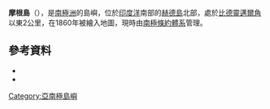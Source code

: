 '''摩根島'''（{{lang-en|Morgan Island}}），是[[南極洲|南極洲]]的島嶼，位於[[印度洋|印度洋]]南部的[[赫德島|赫德島]]北部，處於[[比德靈邁爾角|比德靈邁爾角]]以東2公里，在1860年被繪入地圖，現時由[[南極條約體系|南極條約體系]]管理。

==參考資料==
*{{cite gnis | type = antarid | id = 10247| name = Morgan Island | accessdate = 2013-11-07}}
*{{usgs-gazetteer|id=10247}}
{{coord|53|1|S|73|34|E|source:GNIS|display=title}}

{{Antarctica-geo-stub}}

[[Category:亞南極島嶼|Category:亞南極島嶼]]